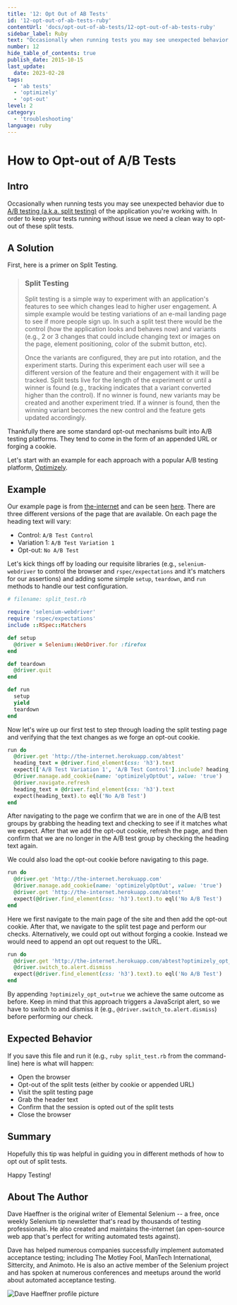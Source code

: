 ```yaml
---
title: '12: Opt Out of AB Tests'
id: '12-opt-out-of-ab-tests-ruby'
contentUrl: 'docs/opt-out-of-ab-tests/12-opt-out-of-ab-tests-ruby'
sidebar_label: Ruby
text: "Occasionally when running tests you may see unexpected behavior due to A/B testing of the application you're working with. In order to keep your tests running without issue we need a clean way to opt-out of these split tests."
number: 12
hide_table_of_contents: true
publish_date: 2015-10-15
last_update:
  date: 2023-02-28
tags:
  - 'ab tests'
  - 'optimizely'
  - 'opt-out'
level: 2
category:
  - 'troubleshooting'
language: ruby
---
```


# How to Opt-out of A/B Tests

## Intro

Occasionally when running tests you may see unexpected behavior due to [A/B testing (a.k.a. split testing)](http://en.wikipedia.org/wiki/A/B_testing) of the application you're working with. In order to keep your tests running without issue we need a clean way to opt-out of these split tests.

## A Solution

First, here is a primer on Split Testing.

> ### Split Testing
>
> Split testing is a simple way to experiment with an application's features to see which changes lead to higher user engagement. A simple example would be testing variations of an e-mail landing page to see if more people sign up. In such a split test there would be the control (how the application looks and behaves now) and variants (e.g., 2 or 3 changes that could include changing text or images on the page, element positioning, color of the submit button, etc).
>
> Once the variants are configured, they are put into rotation, and the experiment starts. During this experiment each user will see a different version of the feature and their engagement with it will be tracked. Split tests live for the length of the experiment or until a winner is found (e.g., tracking indicates that a variant converted higher than the control). If no winner is found, new variants may be created and another experiment tried. If a winner is found, then the winning variant becomes the new control and the feature gets updated accordingly.

Thankfully there are some standard opt-out mechanisms built into A/B testing platforms. They tend to come in the form of an appended URL or forging a cookie.

Let's start with an example for each approach with a popular A/B testing platform, [Optimizely](https://www.optimizely.com/).

## Example

Our example page is from [the-internet](http://github.com/tourdedave/the-internet) and can be seen [here](http://the-internet.herokuapp.com/abtest). There are three different versions of the page that are available. On each page the heading text will vary:

- Control: `A/B Test Control`
- Variation 1: `A/B Test Variation 1`
- Opt-out: `No A/B Test`

Let's kick things off by loading our requisite libraries (e.g., `selenium-webdriver` to control the browser and `rspec/expectations` and it's matchers for our assertions) and adding some simple `setup`, `teardown`, and `run` methods to handle our test configuration.

```ruby
# filename: split_test.rb

require 'selenium-webdriver'
require 'rspec/expectations'
include ::RSpec::Matchers

def setup
  @driver = Selenium::WebDriver.for :firefox
end

def teardown
  @driver.quit
end

def run
  setup
  yield
  teardown
end
```

Now let's wire up our first test to step through loading the split testing page and verifying that the text changes as we forge an opt-out cookie.

```ruby
run do
  @driver.get 'http://the-internet.herokuapp.com/abtest'
  heading_text = @driver.find_element(css: 'h3').text
  expect(['A/B Test Variation 1', 'A/B Test Control'].include? heading_text).to eql true
  @driver.manage.add_cookie(name: 'optimizelyOptOut', value: 'true')
  @driver.navigate.refresh
  heading_text = @driver.find_element(css: 'h3').text
  expect(heading_text).to eql('No A/B Test')
end
```

After navigating to the page we confirm that we are in one of the A/B test groups by grabbing the heading text and checking to see if it matches what we expect. After that we add the opt-out cookie, refresh the page, and then confirm that we are no longer in the A/B test group by checking the heading text again.

We could also load the opt-out cookie before navigating to this page.

```ruby
run do
  @driver.get 'http://the-internet.herokuapp.com'
  @driver.manage.add_cookie(name: 'optimizelyOptOut', value: 'true')
  @driver.get 'http://the-internet.herokuapp.com/abtest'
  expect(@driver.find_element(css: 'h3').text).to eql('No A/B Test')
end
```

Here we first navigate to the main page of the site and then add the opt-out cookie. After that, we navigate to the split test page and perform our checks. Alternatively, we could opt out without forging a cookie. Instead we would need to append an opt out request to the URL.

```ruby
run do
  @driver.get 'http://the-internet.herokuapp.com/abtest?optimizely_opt_out=true'
  @driver.switch_to.alert.dismiss
  expect(@driver.find_element(css: 'h3').text).to eql('No A/B Test')
end
```

By appending `?optimizely_opt_out=true` we achieve the same outcome as before. Keep in mind that this approach triggers a JavaScript alert, so we have to switch to and dismiss it (e.g., `@driver.switch_to.alert.dismiss`) before performing our check.

## Expected Behavior

If you save this file and run it (e.g., `ruby split_test.rb` from the command-line) here is what will happen:

- Open the browser
- Opt-out of the split tests (either by cookie or appended URL)
- Visit the split testing page
- Grab the header text
- Confirm that the session is opted out of the split tests
- Close the browser

## Summary

Hopefully this tip was helpful in guiding you in different methods of how to opt out of split tests.

Happy Testing!

## About The Author

Dave Haeffner is the original writer of Elemental Selenium -- a free, once weekly Selenium tip newsletter that's read by thousands of testing professionals. He also created and maintains the-internet (an open-source web app that's perfect for writing automated tests against).

Dave has helped numerous companies successfully implement automated acceptance testing; including The Motley Fool, ManTech International, Sittercity, and Animoto. He is also an active member of the Selenium project and has spoken at numerous conferences and meetups around the world about automated acceptance testing.

![Dave Haeffner profile picture](/img/authors/dave-haeffner.jpeg#author-img 'a title')
